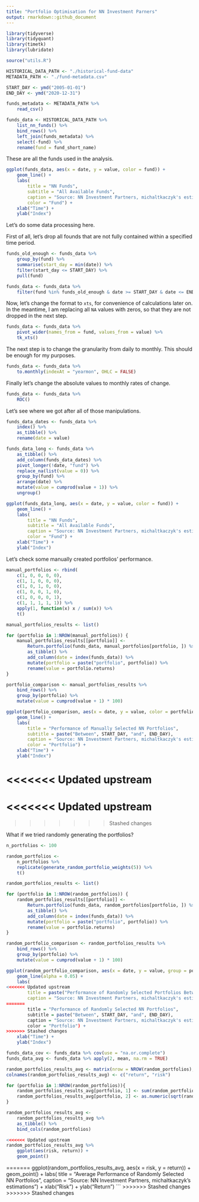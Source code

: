 ```yaml
---
title: "Portfolio Optimisation for NN Investment Parners"
output: rmarkdown::github_document
---
```


```r
library(tidyverse)
library(tidyquant)
library(timetk)
library(lubridate)

source("utils.R")
```

```r
HISTORICAL_DATA_PATH <- "./historical-fund-data"
METADATA_PATH <- "./fund-metadata.csv"
```

```r
START_DAY <- ymd("2005-01-01")
END_DAY <- ymd("2020-12-31")
```

```r
funds_metadata <- METADATA_PATH %>% 
    read_csv()

funds_data <- HISTORICAL_DATA_PATH %>% 
    list_nn_funds() %>% 
    bind_rows() %>% 
    left_join(funds_metadata) %>% 
    select(-fund) %>% 
    rename(fund = fund_short_name)
```

These are all the funds used in the analysis.

```r
ggplot(funds_data, aes(x = date, y = value, color = fund)) +
    geom_line() +
    labs(
        title = "NN Funds",
        subtitle = "All Available Funds",
        caption = "Source: NN Investment Partners, michaltkaczyk's estimations",
        color = "Fund") +
    xlab("Time") +
    ylab("Index")
```

Let's do some data processing here.

First of all, let's drop all founds that are not fully contained within a specified time period.

```r
funds_old_enough <- funds_data %>%
    group_by(fund) %>%
    summarise(start_day = min(date)) %>%
    filter(start_day <= START_DAY) %>% 
    pull(fund)

funds_data <- funds_data %>%
    filter(fund %in% funds_old_enough & date >= START_DAY & date <= END_DAY)
```

Now, let's change the format to `xts`, for convenience of calculations later on.
In the meantime, I am replacing all `NA` values with zeros, so that they are not dropped in the next step.

```r
funds_data <- funds_data %>%
    pivot_wider(names_from = fund, values_from = value) %>% 
    tk_xts()
```

The next step is to change the granularity from daily to monthly.
This should be enough for my purposes.

```r
funds_data <- funds_data %>% 
    to.monthly(indexAt = "yearmon", OHLC = FALSE)
```

Finally let's change the absolute values to monthly rates of change. 

```r
funds_data <- funds_data %>% 
    ROC()
```

Let's see where we got after all of those manipulations.

```r
funds_data_dates <- funds_data %>% 
    index() %>% 
    as_tibble() %>% 
    rename(date = value)

funds_data_long <- funds_data %>%
    as_tibble() %>%
    add_column(funds_data_dates) %>% 
    pivot_longer(!date, "fund") %>%
    replace_na(list(value = 0)) %>% 
    group_by(fund) %>% 
    arrange(date) %>% 
    mutate(value = cumprod(value + 1)) %>% 
    ungroup()

ggplot(funds_data_long, aes(x = date, y = value, color = fund)) +
    geom_line() +
    labs(
        title = "NN Funds",
        subtitle = "All Available Funds",
        caption = "Source: NN Investment Partners, michaltkaczyk's estimations",
        color = "Fund") +
    xlab("Time") +
    ylab("Index")
```

Let's check some manually created portfolios' performance.

```r
manual_portfolios <- rbind(
    c(1, 0, 0, 0, 0),
    c(1, 1, 0, 0, 0),
    c(1, 0, 1, 0, 0),
    c(1, 0, 0, 1, 0),
    c(1, 0, 0, 0, 1),
    c(1, 1, 1, 1, 1)) %>% 
    apply(1, function(x) x / sum(x)) %>% 
    t()

manual_portfolios_results <- list()

for (portfolio in 1:NROW(manual_portfolios)) {
    manual_portfolios_results[[portfolio]] <- 
        Return.portfolio(funds_data, manual_portfolios[portfolio, ]) %>%
        as_tibble() %>% 
        add_column(date = index(funds_data)) %>% 
        mutate(portfolio = paste("portfolio", portfolio)) %>% 
        rename(value = portfolio.returns)
}

portfolio_comparison <- manual_portfolios_results %>%
    bind_rows() %>% 
    group_by(portfolio) %>% 
    mutate(value = cumprod(value + 1) * 100)
```

```r
ggplot(portfolio_comparison, aes(x = date, y = value, color = portfolio)) +
    geom_line() +
    labs(
        title = "Performance of Manually Selected NN Portfolios",
        subtitle = paste("Between", START_DAY, "and", END_DAY),
        caption = "Source: NN Investment Partners, michaltkaczyk's estimations",
        color = "Portfolio") +
    xlab("Time") +
    ylab("Index")
```
<<<<<<< Updated upstream
=======
<<<<<<< Updated upstream
=======
>>>>>>> Stashed changes

What if we tried randomly generating the portfolios?

```r
n_portfolios <- 100

random_portfolios <-
    n_portfolios %>%
    replicate(generate_random_portfolio_weights(5)) %>% 
    t()

random_portfolios_results <- list()

for (portfolio in 1:NROW(random_portfolios)) {
    random_portfolios_results[[portfolio]] <- 
        Return.portfolio(funds_data, random_portfolios[portfolio, ]) %>%
        as_tibble() %>% 
        add_column(date = index(funds_data)) %>% 
        mutate(portfolio = paste("portfolio", portfolio)) %>% 
        rename(value = portfolio.returns)
}

random_portfolio_comparison <- random_portfolios_results %>%
    bind_rows() %>% 
    group_by(portfolio) %>% 
    mutate(value = cumprod(value + 1) * 100)
```

```r
ggplot(random_portfolio_comparison, aes(x = date, y = value, group = portfolio)) +
    geom_line(alpha = 0.05) +
    labs(
<<<<<<< Updated upstream
        title = paste("Performance of Randomly Selected Portfolios Between", START_DAY, "and", END_DAY),
        caption = "Source: NN Investment Partners, michaltkaczyk's estimations") +
=======
        title = "Performance of Randomly Selected NN Portfolios",
        subtitle = paste("Between", START_DAY, "and", END_DAY),
        caption = "Source: NN Investment Partners, michaltkaczyk's estimations",
        color = "Portfolio") +
>>>>>>> Stashed changes
    xlab("Time") +
    ylab("Index")
```

```r
funds_data_cov <- funds_data %>% cov(use = "na.or.complete")
funds_data_avg <- funds_data %>% apply(2, mean, na.rm = TRUE)

random_portfolios_results_avg <- matrix(nrow = NROW(random_portfolios), ncol = 2)
colnames(random_portfolios_results_avg) <- c("return", "risk")

for (portfolio in 1:NROW(random_portfolios)){
    random_portfolios_results_avg[portfolio, 1] <- sum(random_portfolios[portfolio, ] * funds_data_avg) * sqrt(12) * 100
    random_portfolios_results_avg[portfolio, 2] <- as.numeric(sqrt(random_portfolios[portfolio, ] %*% funds_data_cov %*% random_portfolios[portfolio, ])) * 12 * 100
}

random_portfolios_results_avg <-
    random_portfolios_results_avg %>%
    as_tibble() %>% 
    bind_cols(random_portfolios)

<<<<<<< Updated upstream
random_portfolios_results_avg %>%
    ggplot(aes(risk, return)) +
    geom_point()
```
=======
ggplot(random_portfolios_results_avg, aes(x = risk, y = return)) +
    geom_point() +
    labs(
        title = "Average Performance of Randomly Selected NN Portfolios",
        caption = "Source: NN Investment Partners, michaltkaczyk's estimations") +
    xlab("Risk") +
    ylab("Return")
```
>>>>>>> Stashed changes
>>>>>>> Stashed changes

